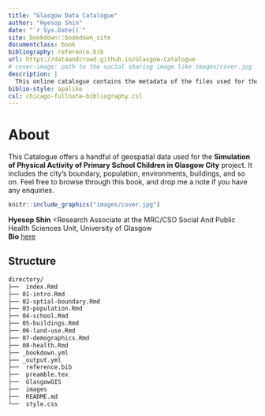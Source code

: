 ```yaml
---
title: "Glasgow Data Catalogue"
author: "Hyesop Shin"
date: "`r Sys.Date()`"
site: bookdown::bookdown_site
documentclass: book
bibliography: reference.bib
url: https://dataandcrowd.github.io/Glasgow-Catalogue
# cover-image: path to the social sharing image like images/cover.jpg
description: |
  This online catalogue contains the metadata of the files used for the 'Simulation of Physical Activity of Primary School Children in Glasgow City' project.
biblio-style: apalike
csl: chicago-fullnote-bibliography.csl
---
```


# About {-}

This Catalogue offers a handful of geospatial data used for the **Simulation of Physical Activity of Primary School Children in Glasgow City** project. It includes the city's boundary, population, environments, buildings, and so on. Feel free to browse through this book, and drop me a note if you have any enquiries.


```r
knitr::include_graphics("images/cover.jpg")
```


**Hyesop Shin** <Research Associate at the MRC/CSO Social And Public Health Sciences Unit, University of Glasgow<br> **Bio** [here](https://www.gla.ac.uk/researchinstitutes/healthwellbeing/staff/hyesopshin/)

## Structure {-}
```markdown
directory/
├──  index.Rmd
├── 01-intro.Rmd
├── 02-sptial-boundary.Rmd
├── 03-population.Rmd
├── 04-school.Rmd
├── 05-buildings.Rmd
├── 06-land-use.Rmd
├── 07-demographics.Rmd
├── 08-health.Rmd
├── _bookdown.yml
├── _output.yml
├──  reference.bib
├──  preamble.tex
├──  GlasgowGIS
├──  images
├──  README.md
└──  style.css
```
